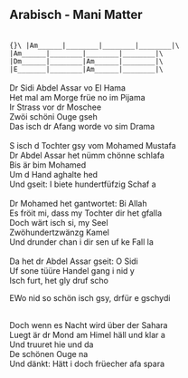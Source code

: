 ## Arabisch - Mani Matter
\
```{}\
|Am______|________|________|________|\
|Am______|________|________|________|\
|Dm______|________|Am______|________|\
|E_______|________|Am______|________|\
```\
\
Dr Sidi Abdel Assar vo El Hama\
Het mal am Morge früe no im Pijama\
Ir Strass vor dr Moschee\
Zwöi schöni Ouge gseh\
Das isch dr Afang worde vo sim Drama\
\
S isch d Tochter gsy vom Mohamed Mustafa\
Dr Abdel Assar het nümm chönne schlafa\
Bis är bim Mohamed\
Um d Hand aghalte hed\
Und gseit: I biete hundertfüfzig Schaf a\
\
Dr Mohamed het gantwortet: Bi Allah\
Es fröit mi, dass my Tochter dir het gfalla\
Doch wärt isch si, my Seel\
Zwöhundertzwänzg Kamel\
Und drunder chan i dir sen uf ke Fall la\
\
Da het dr Abdel Assar gseit: O Sidi\
Uf sone tüüre Handel gang i nid y\
Isch furt, het gly druf scho\
<p class='song show-chords'><span class='chord'>E</span>Wo nid so schön isch gsy, drfür e gschydi</p>
\
Doch wenn es Nacht wird über der Sahara\
Luegt är dr Mond am Himel häll und klar a\
Und truuret hie und da\
De schönen Ouge na\
Und dänkt: Hätt i doch früecher afa spara\
\
